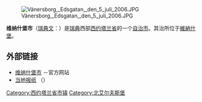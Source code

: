 {{Infobox Kommun|
fullname=Vänersborgs kommun|
<!-- coatofarms=[[Image:|100px]]| -->
county=[[西约塔兰省|西约塔兰省]]|
province=[[西约特兰|西约特兰]]和[[达尔斯兰|达尔斯兰]]|
capital=[[維納什堡|維納什堡]]|
map=[[File:Vänersborg_Municipality_in_Västra_Götaland_County.png|200px]]|
arearank=第129名|
area=904.30|
arealand=647.48|
populationrank=第62名|
population=37,023|
densityrank=第86名|
populationdensity=57.2|
website=http://www.vanersborg.se/|
footnotes=面积与人口统计数据来自[[瑞典统计局|瑞典统计局]]，截至2006年12月31日}}
[[File:Vänersborg,_Edsgatan,_den_5_juli_2006.JPG|thumb]]

'''维纳什堡市'''（[[瑞典文|瑞典文]]：{{lang|sv|''Vänersborgs kommun''}}）是[[瑞典|瑞典]]西部[[西约塔兰省|西约塔兰省]]的一个[[瑞典自治市|自治市]]。其治所位于[[維納什堡|維納什堡]]。

== 外部链接 ==
* [http://www.vanersborg.se 维纳什堡市] {{Wayback|url=http://www.vanersborg.se/ |date=20210505181856 }}－官方网站
* [http://www.ttela.se 当地报纸] {{Wayback|url=http://www.ttela.se/ |date=20200910051741 }}（{{link-en|TTELA|TTELA}}）

{{Västra Götaland County}}
{{Localities in Vänersborg Municipality}}

{{DEFAULTSORT:Vanersborg Municipality}}

[[Category:西约塔兰省市镇|Category:西约塔兰省市镇]]
[[Category:北艾尔夫斯堡|Category:北艾尔夫斯堡]]